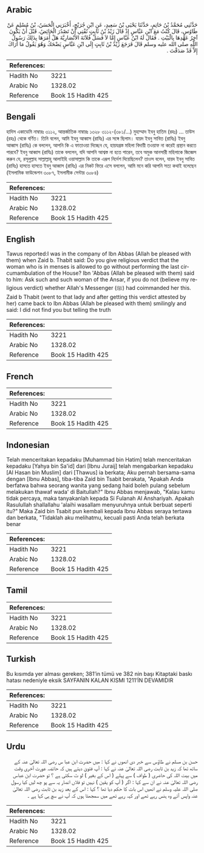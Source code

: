 ## Arabic


<div dir="rtl" lang="ar" style={{fontSize:'larger',backgroundColor:'#f8f9fa',padding:20}}>
حَدَّثَنِي مُحَمَّدُ بْنُ حَاتِمٍ، حَدَّثَنَا يَحْيَى بْنُ سَعِيدٍ، عَنِ ابْنِ جُرَيْجٍ، أَخْبَرَنِي الْحَسَنُ، بْنُ مُسْلِمٍ عَنْ طَاوُسٍ، قَالَ كُنْتُ مَعَ ابْنِ عَبَّاسٍ إِذْ قَالَ زَيْدُ بْنُ ثَابِتٍ تُفْتِي أَنْ تَصْدُرَ الْحَائِضُ، قَبْلَ أَنْ يَكُونَ آخِرُ عَهْدِهَا بِالْبَيْتِ ‏.‏ فَقَالَ لَهُ ابْنُ عَبَّاسٍ إِمَّا لاَ فَسَلْ فُلاَنَةَ الأَنْصَارِيَّةَ هَلْ أَمَرَهَا بِذَلِكَ رَسُولُ اللَّهِ صلى الله عليه وسلم قَالَ فَرَجَعَ زَيْدُ بْنُ ثَابِتٍ إِلَى ابْنِ عَبَّاسٍ يَضْحَكُ وَهُوَ يَقُولُ مَا أَرَاكَ إِلاَّ قَدْ صَدَقْتَ ‏.‏
</div>
<div style={{backgroundColor:'#f8f9fa',padding:20, marginBottom: 10}}><table> <thead> <tr> <th>References:</th> <th></th> </tr> </thead> <tbody><tr><td>Hadith No</td><td>3221</td></tr><tr><td>Arabic No</td><td>1328.02</td></tr><tr><td>Reference</td><td>Book 15 Hadith 425</td></tr></tbody></table></div>

## Bengali


<div dir="ltr" lang="bn" style={{fontSize:'larger',backgroundColor:'#f8f9fa',padding:20}}>
হাদিস একাডেমি নাম্বারঃ ৩১১২, আন্তর্জাতিক নাম্বারঃ ১৩২৮ ৩১১২-(৩৮১/...) মুহাম্মাদ ইবনু হাতিম (রহঃ) ... তাউস (রহঃ) থেকে বর্ণিত। তিনি বলেন, আমি ইবনু আব্বাস (রাযিঃ) এর সঙ্গে ছিলাম। যায়দ ইবনু সাবিত (রাযিঃ) ইবনু আব্বাস (রাযিঃ) কে বললেন, আপনি কি এ ফাতাওয়া দিচ্ছেন যে, হায়যগ্রস্ত মহিলা বিদায়ী তওয়াফ না করেই প্রস্থান করতে পারবে? ইবনু আব্বাস (রাযিঃ) তাকে বললেন, যদি আপনি আশ্বস্ত না হতে পারেন, তবে অমুক আনসারী মহিলাকে জিজ্ঞেস করুন যে, রসূলুল্লাহ সাল্লাল্লাহু আলাইহি ওয়াসাল্লাম কি তাকে এরূপ নির্দেশ দিয়েছিলেন? তাওস বলেন, যায়দ ইবনু সাবিত (রাযিঃ) হাসতে হাসতে ইবনু আব্বাস (রাযিঃ) এর নিকট ফিরে এসে বললেন, আমি মনে করি আপনি সত্য কথাই বলেছেন (ইসলামিক ফাউন্ডেশন ৩০৮৭, ইসলামীক সেন্টার ৩০৮৪)
</div>
<div style={{backgroundColor:'#f8f9fa',padding:20, marginBottom: 10}}><table> <thead> <tr> <th>References:</th> <th></th> </tr> </thead> <tbody><tr><td>Hadith No</td><td>3221</td></tr><tr><td>Arabic No</td><td>1328.02</td></tr><tr><td>Reference</td><td>Book 15 Hadith 425</td></tr></tbody></table></div>

## English


<div dir="ltr" lang="en" style={{fontSize:'larger',backgroundColor:'#f8f9fa',padding:20}}>
Tawus reported:I was in the company of Ibn Abbas (Allah be pleased with them) when Zaid b. Thabit said: Do you give religious verdict that the woman who is in menses is allowed to go without performing the last circumambulation of the House? Ibn 'Abbas (Allah be pleased with them) said to him: Ask such and such woman of the Ansar, if you do not (believe my religious verdict) whether Allah's Messenger (ﷺ) had coimmanded her this. Zaid b Thabit (went to that lady and after getting this verdict attested by her) came back to Ibn Abbas (Allah be pleased with them) smilingly and said: I did not find you but telling the truth
</div>
<div style={{backgroundColor:'#f8f9fa',padding:20, marginBottom: 10}}><table> <thead> <tr> <th>References:</th> <th></th> </tr> </thead> <tbody><tr><td>Hadith No</td><td>3221</td></tr><tr><td>Arabic No</td><td>1328.02</td></tr><tr><td>Reference</td><td>Book 15 Hadith 425</td></tr></tbody></table></div>

## French


<div dir="ltr" lang="fr" style={{fontSize:'larger',backgroundColor:'#f8f9fa',padding:20}}>

</div>
<div style={{backgroundColor:'#f8f9fa',padding:20, marginBottom: 10}}><table> <thead> <tr> <th>References:</th> <th></th> </tr> </thead> <tbody><tr><td>Hadith No</td><td>3221</td></tr><tr><td>Arabic No</td><td>1328.02</td></tr><tr><td>Reference</td><td>Book 15 Hadith 425</td></tr></tbody></table></div>

## Indonesian


<div dir="ltr" lang="id" style={{fontSize:'larger',backgroundColor:'#f8f9fa',padding:20}}>
Telah menceritakan kepadaku [Muhammad bin Hatim] telah menceritakan kepadaku [Yahya bin Sa'id] dari [Ibnu Juraij] telah mengabarkan kepadaku [Al Hasan bin Muslim] dari [Thawus] ia berkata; Aku pernah bersama-sama dengan [Ibnu Abbas], tiba-tiba Zaid bin Tsabit berakata, "Apakah Anda berfatwa bahwa seorang wanita yang sedang haid boleh pulang sebelum melakukan thawaf wada' di Baitullah?" Ibnu Abbas menjawab, "Kalau kamu tidak percaya, maka tanyakanlah kepada Si Fulanah Al Anshariyah. Apakah Rasulullah shallallahu 'alaihi wasallam menyuruhnya untuk berbuat seperti itu?" Maka Zaid bin Tsabit pun kembali kepada Ibnu Abbas seraya tertawa dan berkata, "Tidaklah aku melihatmu, kecuali pasti Anda telah berkata benar
</div>
<div style={{backgroundColor:'#f8f9fa',padding:20, marginBottom: 10}}><table> <thead> <tr> <th>References:</th> <th></th> </tr> </thead> <tbody><tr><td>Hadith No</td><td>3221</td></tr><tr><td>Arabic No</td><td>1328.02</td></tr><tr><td>Reference</td><td>Book 15 Hadith 425</td></tr></tbody></table></div>

## Tamil


<div dir="ltr" lang="ta" style={{fontSize:'larger',backgroundColor:'#f8f9fa',padding:20}}>

</div>
<div style={{backgroundColor:'#f8f9fa',padding:20, marginBottom: 10}}><table> <thead> <tr> <th>References:</th> <th></th> </tr> </thead> <tbody><tr><td>Hadith No</td><td>3221</td></tr><tr><td>Arabic No</td><td>1328.02</td></tr><tr><td>Reference</td><td>Book 15 Hadith 425</td></tr></tbody></table></div>

## Turkish


<div dir="ltr" lang="tr" style={{fontSize:'larger',backgroundColor:'#f8f9fa',padding:20}}>
Bu kısımda yer alması gereken; 381’in tümü ve 382 nin başı Kitaptaki baskı hatası nedeniyle eksik SAYFANIN KALAN KISMI 1211’İN DEVAMIDIR
</div>
<div style={{backgroundColor:'#f8f9fa',padding:20, marginBottom: 10}}><table> <thead> <tr> <th>References:</th> <th></th> </tr> </thead> <tbody><tr><td>Hadith No</td><td>3221</td></tr><tr><td>Arabic No</td><td>1328.02</td></tr><tr><td>Reference</td><td>Book 15 Hadith 425</td></tr></tbody></table></div>

## Urdu


<div dir="rtl" lang="ur" style={{fontSize:'larger',backgroundColor:'#f8f9fa',padding:20}}>
حسن بن مسلم نے طاؤس سے خبر دی انھوں نے کہا : میں حضرت ابن عبا س رضی اللہ تعالیٰ عنہ کے ساتھ تھا کہ زید بن ثابت رضی اللہ تعالیٰ عنہ نے کہا : آپ فتویٰ دیتے ہیں کہ حائضہ عورت آخری وقت میں بیت اللہ کی حاضری ( طواف ) سے پہلے ( اس کے بغیر ) لو ٹ سکتی ہے ؟ تو حضرت ابن عباس رضی اللہ تعالیٰ عنہ نے ان سے کہا : اگر ( آپ کو یقین ) نہیں تو فلاں انصار یہ سے پو چھ لیں کیا رسول صلی اللہ علیہ وسلم نے انھیں اس بات کا حکم دیا تھا ؟ کہا : اس کے بعد زید بن ثابت رضی اللہ تعالیٰ عنہ واپس آئے وہ ہنس رہے تھے اور کہہ رہے تھے میں سمجھتا ہوں کہ آپ نے سچ ہی کہا ہے ۔
</div>
<div style={{backgroundColor:'#f8f9fa',padding:20, marginBottom: 10}}><table> <thead> <tr> <th>References:</th> <th></th> </tr> </thead> <tbody><tr><td>Hadith No</td><td>3221</td></tr><tr><td>Arabic No</td><td>1328.02</td></tr><tr><td>Reference</td><td>Book 15 Hadith 425</td></tr></tbody></table></div>